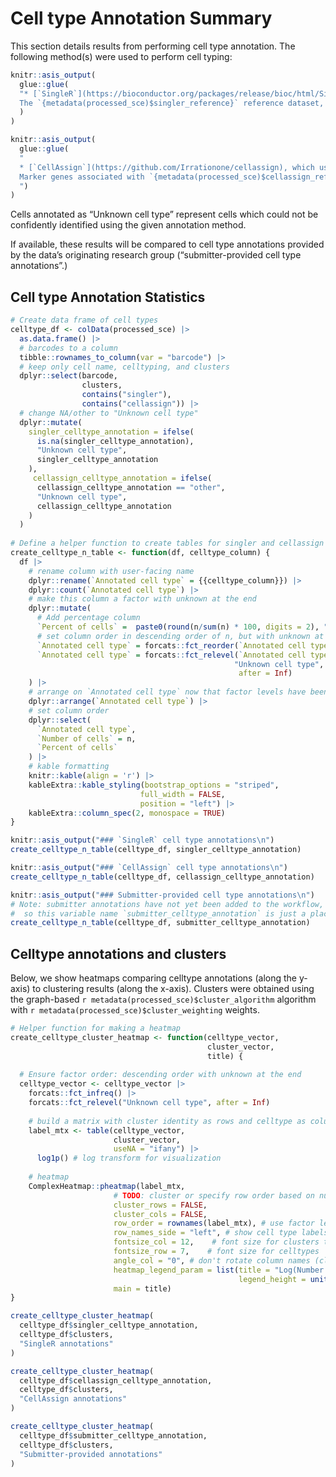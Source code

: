 # Cell type Annotation Summary

This section details results from performing cell type annotation.
The following method(s) were used to perform cell typing:

<!-- Background depends on which cell type methods were used -->

```r
knitr::asis_output(
  glue::glue(
  "* [`SingleR`](https://bioconductor.org/packages/release/bioc/html/SingleR.html), which uses a reference-based approach.
  The `{metadata(processed_sce)$singler_reference}` reference dataset, obtained from the [`celldex` package](http://bioconductor.org/packages/release/data/experiment/html/celldex.html) package, was used for cell typing."
  )
)
```


```r
knitr::asis_output(
  glue::glue(
  "
  * [`CellAssign`](https://github.com/Irrationone/cellassign), which uses a marker-gene based approach.
  Marker genes associated with `{metadata(processed_sce)$cellassign_reference}` tissue were obtained from [PanglaoDB](https://panglaodb.se/).
  ")
)
```


Cells annotated as "Unknown cell type" represent cells which could not be confidently identified using the given annotation method. 

If available, these results will be compared to cell type annotations provided by the data's originating research group ("submitter-provided cell type annotations".)

## Cell type Annotation Statistics

```r
# Create data frame of cell types
celltype_df <- colData(processed_sce) |>
  as.data.frame() |>
  # barcodes to a column
  tibble::rownames_to_column(var = "barcode") |>
  # keep only cell name, celltyping, and clusters
  dplyr::select(barcode, 
                clusters,
                contains("singler"),
                contains("cellassign")) |>
  # change NA/other to "Unknown cell type"
  dplyr::mutate(
    singler_celltype_annotation = ifelse(
      is.na(singler_celltype_annotation),
      "Unknown cell type", 
      singler_celltype_annotation
    ),
     cellassign_celltype_annotation = ifelse(
      cellassign_celltype_annotation == "other",
      "Unknown cell type", 
      cellassign_celltype_annotation
    )
  )
    
# Define a helper function to create tables for singler and cellassign annotations
create_celltype_n_table <- function(df, celltype_column) {
  df |>
    # rename column with user-facing name 
    dplyr::rename(`Annotated cell type` = {{celltype_column}}) |>
    dplyr::count(`Annotated cell type`) |>
    # make this column a factor with unknown at the end
    dplyr::mutate(
      # Add percentage column
      `Percent of cells` =  paste0(round(n/sum(n) * 100, digits = 2), "%"),
      # set column order in descending order of n, but with unknown at the end
      `Annotated cell type` = forcats::fct_reorder(`Annotated cell type`, n, .desc=TRUE),
      `Annotated cell type` = forcats::fct_relevel(`Annotated cell type`, 
                                                  "Unknown cell type", 
                                                   after = Inf)
    ) |>
    # arrange on `Annotated cell type` now that factor levels have been specified
    dplyr::arrange(`Annotated cell type`) |>
    # set column order
    dplyr::select(
      `Annotated cell type`,
      `Number of cells` = n,
      `Percent of cells`
    ) |>
    # kable formatting
    knitr::kable(align = 'r') |>
    kableExtra::kable_styling(bootstrap_options = "striped",
                             full_width = FALSE,
                             position = "left") |>
    kableExtra::column_spec(2, monospace = TRUE)
}
```



```r
knitr::asis_output("### `SingleR` cell type annotations\n")
create_celltype_n_table(celltype_df, singler_celltype_annotation)
```

```r
knitr::asis_output("### `CellAssign` cell type annotations\n")
create_celltype_n_table(celltype_df, cellassign_celltype_annotation)
```

```r
knitr::asis_output("### Submitter-provided cell type annotations\n")
# Note: submitter annotations have not yet been added to the workflow, 
#  so this variable name `submitter_celltype_annotation` is just a placeholder
create_celltype_n_table(celltype_df, submitter_celltype_annotation)
```


## Celltype annotations and clusters

Below, we show heatmaps comparing celltype annotations (along the y-axis) to clustering results (along the x-axis).
Clusters were obtained using the graph-based `r metadata(processed_sce)$cluster_algorithm` algorithm with `r metadata(processed_sce)$cluster_weighting` weights.

```r
# Helper function for making a heatmap
create_celltype_cluster_heatmap <- function(celltype_vector,
                                            cluster_vector, 
                                            title) {
  
  # Ensure factor order: descending order with unknown at the end
  celltype_vector <- celltype_vector |>
    forcats::fct_infreq() |>
    forcats::fct_relevel("Unknown cell type", after = Inf)
  
    # build a matrix with cluster identity as rows and celltype as columns
    label_mtx <- table(celltype_vector,
                       cluster_vector,
                       useNA = "ifany") |> 
      log1p() # log transform for visualization
    
    # heatmap
    ComplexHeatmap::pheatmap(label_mtx,
                       # TODO: cluster or specify row order based on number of cells?
                       cluster_rows = FALSE, 
                       cluster_cols = FALSE,
                       row_order = rownames(label_mtx), # use factor levels
                       row_names_side = "left", # show cell type labels on left
                       fontsize_col = 12,    # font size for clusters types
                       fontsize_row = 7,    # font size for celltypes
                       angle_col = "0", # don't rotate column names (clusters)
                       heatmap_legend_param = list(title = "Log(Number of cells)", 
                                                   legend_height = unit(4, "cm")),
                       main = title)
}
```


```r
create_celltype_cluster_heatmap(
  celltype_df$singler_celltype_annotation, 
  celltype_df$clusters, 
  "SingleR annotations"
)

create_celltype_cluster_heatmap(
  celltype_df$cellassign_celltype_annotation, 
  celltype_df$clusters, 
  "CellAssign annotations"
)
```

```r
create_celltype_cluster_heatmap(
  celltype_df$submitter_celltype_annotation, 
  celltype_df$clusters, 
  "Submitter-provided annotations"
)
```
